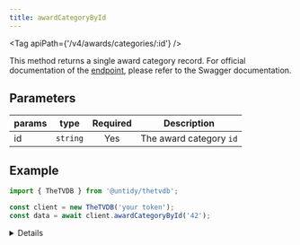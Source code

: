 ```yaml
---
title: awardCategoryById
---
```



<Tag apiPath={'/v4/awards/categories/:id'} />

This method returns a single award category record. For official documentation of the
[endpoint](https://thetvdb.github.io/v4-api/#/Award%20Categories/getAwardCategory), please refer to the Swagger
documentation.

## Parameters

| params | type     | Required | Description             |
| ------ | -------- | :------: | ----------------------- |
| id     | `string` |   Yes    | The award category `id` |

## Example

```js {4}
import { TheTVDB } from '@untidy/thetvdb';

const client = new TheTVDB('your token');
const data = await client.awardCategoryById('42');
```

<Details>

```js
{
  status: 'success',
  data: {
    id: 42,
    name: 'Best Actor in a Television Series – Drama',
    allowCoNominees: false,
    forSeries: true,
    forMovies: false,
    award: {
      id: 2,
      name: 'Golden Globe Awards',
    },
  },
};
```

</Details>

